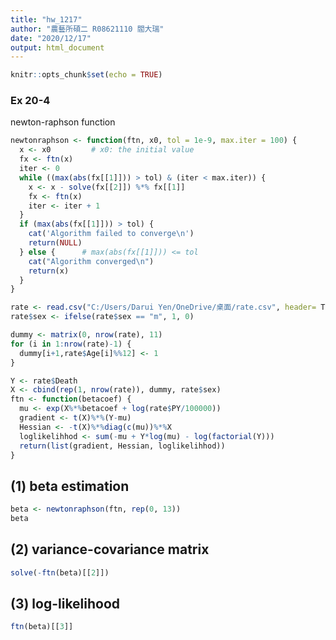 ---
title: "hw_1217"
author: "農藝所碩二 R08621110 閻大瑞"
date: "2020/12/17"
output: html_document
---

```{r setup, include=FALSE}
knitr::opts_chunk$set(echo = TRUE)
```

### Ex 20-4

newton-raphson function
```{r}
newtonraphson <- function(ftn, x0, tol = 1e-9, max.iter = 100) {
  x <- x0         # x0: the initial value
  fx <- ftn(x)
  iter <- 0
  while ((max(abs(fx[[1]])) > tol) & (iter < max.iter)) {
    x <- x - solve(fx[[2]]) %*% fx[[1]]
    fx <- ftn(x)
    iter <- iter + 1
  }
  if (max(abs(fx[[1]])) > tol) {
    cat('Algorithm failed to converge\n')
    return(NULL)
  } else {      # max(abs(fx[[1]])) <= tol
    cat("Algorithm converged\n")
    return(x)
  }
}
```


```{r}
rate <- read.csv("C:/Users/Darui Yen/OneDrive/桌面/rate.csv", header= T, sep = ",")
rate$sex <- ifelse(rate$sex == "m", 1, 0)

dummy <- matrix(0, nrow(rate), 11)
for (i in 1:nrow(rate)-1) {
  dummy[i+1,rate$Age[i]%%12] <- 1
}

Y <- rate$Death
X <- cbind(rep(1, nrow(rate)), dummy, rate$sex)
ftn <- function(betacoef) {
  mu <- exp(X%*%betacoef + log(rate$PY/100000))
  gradient <- t(X)%*%(Y-mu)
  Hessian <- -t(X)%*%diag(c(mu))%*%X
  loglikelihhod <- sum(-mu + Y*log(mu) - log(factorial(Y)))
  return(list(gradient, Hessian, loglikelihhod))
}
```

## (1) beta estimation
```{r}
beta <- newtonraphson(ftn, rep(0, 13))
beta
```

## (2) variance-covariance matrix 
```{r}
solve(-ftn(beta)[[2]])
```

## (3) log-likelihood
```{r}
ftn(beta)[[3]]
```